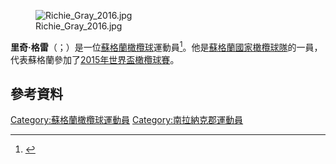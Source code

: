 [[File:Richie_Gray_2016.jpg|thumb]]

'''里奇·格雷'''（{{lang-en|Richie Gray}}；{{bd|1989年|8月24日}}）是一位[[蘇格蘭|蘇格蘭]][[橄欖球|橄欖球]]運動員<ref>{{cite web|author= |url=http://www.bbc.co.uk/sport/0/rugby-union/21733167 |title=BBC Sport - Scotland's Richie Gray out for two months with hamstring injury |publisher=BBC |date=2013-03-11 |accessdate=2013-06-03}}</ref>。他是[[蘇格蘭國家橄欖球隊|蘇格蘭國家橄欖球隊]]的一員，代表蘇格蘭參加了[[2015年世界盃橄欖球賽|2015年世界盃橄欖球賽]]。

==參考資料==
{{Reflist}}

{{DEFAULTSORT:Gray, Richie}}
[[Category:蘇格蘭橄欖球運動員|Category:蘇格蘭橄欖球運動員]]
[[Category:南拉納克郡運動員|Category:南拉納克郡運動員]]